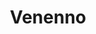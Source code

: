 ---
thumbnail: /images/team/venenno.png
country: /images/countries/brazil.png
roblox-character: /images/avatars/venenno.png
title: Venenno
description: I make songs. 👍
roles: Composer and sound creator.
order: 4

tiktok: 'https://www.tiktok.com/@vene121'
instagram: 'https://www.instagram.com/luan.cavalcante/'
roblox: 'https://www.roblox.com/users/74554495/profile'
---